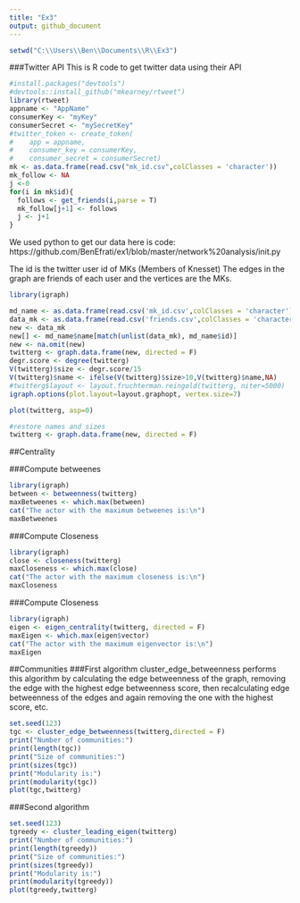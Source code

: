 ```yaml
---
title: "Ex3"
output: github_document
---
```



```r
setwd("C:\\Users\\Ben\\Documents\\R\\Ex3")
```

###Twitter API
This is R code to get twitter data using their API
```r
#install.packages("devtools")
#devtools::install_github("mkearney/rtweet")
library(rtweet)
appname <- "AppName"
consumerKey <- "myKey"
consumerSecret <- "mySecretKey"
#twitter_token <- create_token(
#    app = appname,
#    consumer_key = consumerKey,
#    consumer_secret = consumerSecret)
mk <- as.data.frame(read.csv("mk_id.csv",colClasses = 'character'))
mk_follow <- NA
j <-0 
for(i in mk$id){
  follows <- get_friends(i,parse = T)
  mk_follow[j+1] <- follows
  j <- j+1
}
```
We used python to get our data
here is code: 
https://github.com/BenEfrati/ex1/blob/master/network%20analysis/init.py

The id is the twitter user id of MKs (Members of Knesset)
The edges in the graph are friends of each user
and the vertices are the MKs.
```r
library(igraph)

md_name <- as.data.frame(read.csv('mk_id.csv',colClasses = 'character'))
data_mk <- as.data.frame(read.csv('friends.csv',colClasses = 'character'))
new <- data_mk
new[] <- md_name$name[match(unlist(data_mk), md_name$id)]
new <- na.omit(new)
twitterg <- graph.data.frame(new, directed = F)
degr.score <- degree(twitterg)
V(twitterg)$size <- degr.score/15
V(twitterg)$name <- ifelse(V(twitterg)$size>10,V(twitterg)$name,NA)
#twitterg$layout <- layout.fruchterman.reingold(twitterg, niter=5000)
igraph.options(plot.layout=layout.graphopt, vertex.size=7)

plot(twitterg, asp=0)

#restore names and sizes
twitterg <- graph.data.frame(new, directed = F)
```

##Centrality

###Compute betweenes
```r
library(igraph)
between <- betweenness(twitterg)
maxBetweenes <- which.max(between)
cat("The actor with the maximum betweenes is:\n")
maxBetweenes

```

###Compute Closeness
```r
library(igraph)
close <- closeness(twitterg)
maxCloseness <- which.max(close)
cat("The actor with the maximum closeness is:\n")
maxCloseness

```

###Compute Closeness
```r
library(igraph)
eigen <- eigen_centrality(twitterg, directed = F)
maxEigen <- which.max(eigen$vector)
cat("The actor with the maximum eigenvector is:\n")
maxEigen

```

##Communities
###First algorithm 
cluster_edge_betweenness performs this algorithm by calculating the edge betweenness of the graph, removing the edge with the highest edge betweenness score, then recalculating edge betweenness of the edges and again removing the one with the highest score, etc.
```r
set.seed(123)
tgc <- cluster_edge_betweenness(twitterg,directed = F)
print("Number of communities:")
print(length(tgc))
print("Size of communities:")
print(sizes(tgc))
print("Modularity is:")
print(modularity(tgc))
plot(tgc,twitterg)

```
###Second algorithm 
```r
set.seed(123)
tgreedy <- cluster_leading_eigen(twitterg)
print("Number of communities:")
print(length(tgreedy))
print("Size of communities:")
print(sizes(tgreedy))
print("Modularity is:")
print(modularity(tgreedy))
plot(tgreedy,twitterg)

```
